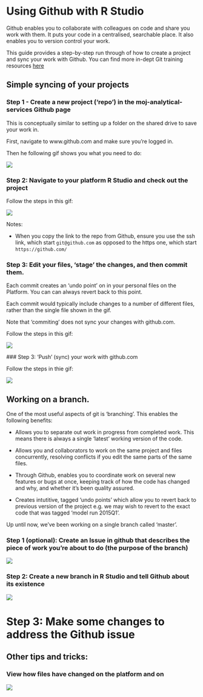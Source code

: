 # Using Github with R Studio

Github enables you to collaborate with colleagues on code and share you work with them.  It puts your code in a centralised, searchable place. It also enables you to version control your work.  

This guide provides a step-by-step run through of how to create a project and sync your work with Github.  You can find more in-dept Git training resources [here](https://moj-analytical-services.github.io/platform_user_guidance/getting-started.html#training-resources)

## Simple syncing of your projects

### Step 1 - Create a new project ('repo') in the moj-analytical-services Github page

This is conceptually similar to setting up a folder on the shared drive to save your work in.  

First, navigate to www.github.com and make sure you're logged in.

Then he following gif shows you what you need to do:

  ![](images/github/create_repo.gif)
  
### Step 2:  Navigate to your platform R Studio and check out the project

Follow the steps in this gif:

  ![](images/github/clone_repo.gif)
  
Notes:

* When you copy the link to the repo from Github, ensure you use the ssh link, which start `git@github.com` as opposed to the https one, which start `https://github.com/`
  
### Step 3: Edit your files, 'stage' the changes, and then commit them.  

Each commit creates an 'undo point' on in your personal files on the Platform.  You can can always revert back to this point.  

Each commit would typically include changes to a number of different files, rather than the single file shown in the gif.

Note that 'commiting' does not sync your changes with github.com.

Follow the steps in this gif:

 ![](images/github/make_changes_and_stage.gif)
 
 ### Step 3: 'Push' (sync) your work with github.com
 
 Follow the steps in thie gif:
 
 ![](images/github/push_to_github.gif)
 

## Working on a branch.

One of the most useful aspects of git is 'branching'.  This enables the following benefits:

* Allows you to separate out work in progress from completed work.  This means there is always a single 'latest' working version of the code.

* Allows you and collaborators to work on the same project and files concurrently, resolving conflicts if you edit the same parts of the same files.

* Through Github, enables you to coordinate work on several new features or bugs at once, keeping track of how the code has changed and why, and whether it's been quality assured.

* Creates intutitive, tagged 'undo points' which allow you to revert back to previous version of the project e.g. we may wish to revert to the exact code that was tagged 'model run 2015Q1'.

Up until now, we've been working on a single branch called 'master'.


### Step 1 (optional):  Create an Issue in github that describes the piece of work you're about to do (the purpose of the branch)

![](images/github/create_issue.gif)

### Step 2:  Create a new branch in R Studio and tell Github about its existence

![](images/github/checkout_branch.gif)

# Step 3:  Make some changes to address the Github issue


## Other tips and tricks:


### View how files have changed on the platform and on 

 ![](images/github/view_history.gif)
 
 
 
